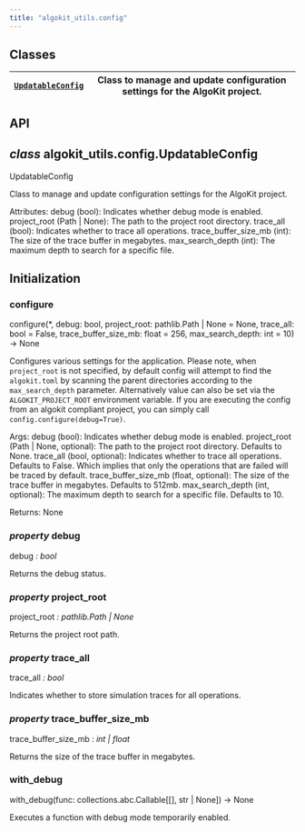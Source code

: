 ```yaml
---
title: "algokit_utils.config"
---
```


<a id="module-algokit_utils.config"></a>

<a id="algokit-utils-config"></a>

<a id="module-contents"></a>

<a id="classes"></a>

## Classes

| [`UpdatableConfig`](#algokit_utils.config.UpdatableConfig)   | Class to manage and update configuration settings for the AlgoKit project.   |
|--------------------------------------------------------------|------------------------------------------------------------------------------|

<a id="api"></a>

## API

<a id="algokit_utils.config.UpdatableConfig"></a>

## *class* algokit_utils.config.UpdatableConfig

UpdatableConfig

Class to manage and update configuration settings for the AlgoKit project.

Attributes:
debug (bool): Indicates whether debug mode is enabled.
project_root (Path | None): The path to the project root directory.
trace_all (bool): Indicates whether to trace all operations.
trace_buffer_size_mb (int): The size of the trace buffer in megabytes.
max_search_depth (int): The maximum depth to search for a specific file.

## Initialization

<a id="algokit_utils.config.UpdatableConfig.configure"></a>

### configure

configure(\*, debug: bool, project_root: pathlib.Path | None = None, trace_all: bool = False, trace_buffer_size_mb: float = 256, max_search_depth: int = 10) → None

Configures various settings for the application.
Please note, when `project_root` is not specified, by default config will attempt to find the `algokit.toml` by
scanning the parent directories according to the `max_search_depth` parameter.
Alternatively value can also be set via the `ALGOKIT_PROJECT_ROOT` environment variable.
If you are executing the config from an algokit compliant project, you can simply call
`config.configure(debug=True)`.

Args:
debug (bool): Indicates whether debug mode is enabled.
project_root (Path | None, optional): The path to the project root directory. Defaults to None.
trace_all (bool, optional): Indicates whether to trace all operations. Defaults to False. Which implies that
only the operations that are failed will be traced by default.
trace_buffer_size_mb (float, optional): The size of the trace buffer in megabytes. Defaults to 512mb.
max_search_depth (int, optional): The maximum depth to search for a specific file. Defaults to 10.

Returns:
None

<a id="algokit_utils.config.UpdatableConfig.debug"></a>

### *property* debug

debug *: bool*

Returns the debug status.

<a id="algokit_utils.config.UpdatableConfig.project_root"></a>

### *property* project_root

project_root *: pathlib.Path | None*

Returns the project root path.

<a id="algokit_utils.config.UpdatableConfig.trace_all"></a>

### *property* trace_all

trace_all *: bool*

Indicates whether to store simulation traces for all operations.

<a id="algokit_utils.config.UpdatableConfig.trace_buffer_size_mb"></a>

### *property* trace_buffer_size_mb

trace_buffer_size_mb *: int | float*

Returns the size of the trace buffer in megabytes.

<a id="algokit_utils.config.UpdatableConfig.with_debug"></a>

### with_debug

with_debug(func: collections.abc.Callable[[], str | None]) → None

Executes a function with debug mode temporarily enabled.
